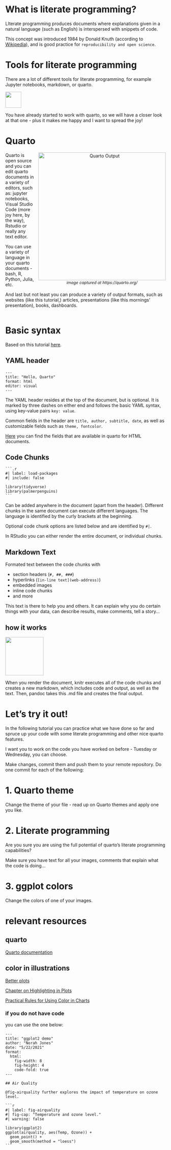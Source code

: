 
# What is literate programming?

LIterate programming produces documents where explanations given in a natural language (such as English) is interspersed with snippets of code.

This concept was introduced 1984 by Donald Knuth (according to [Wikipedia](https://en.wikipedia.org/wiki/Literate_programming)), and is good practice for `reproducibility and open science`.

# Tools for literate programming

There are a lot of different tools for literate programming, for example Jupyter notebooks, markdown, or quarto. 

![](quarto.png){fig-align="center" height="50"}

You have already started to work with quarto, so we will have a closer look at that one - plus it makes me happy and I want to spread the joy!

# Quarto

<figure style="float: right; margin: 0 0 1em 1em; text-align: center;">
  <img src="quarto_output.png" alt="Quarto Output" style="height: 400px;">
  <figcaption style="font-style: italic; font-size: 0.9em;">image captured at https://quarto.org/</figcaption>
</figure>

Quarto is open source and you can edit quarto documents in a variety of editors, such as: jupyter notebooks, Visual Studio Code (more joy here, by the way), Rstudio or really any text editor.  

You can use a variety of language in your quarto documents - bash, R, Python, Julia, etc. 

And last but not least you can produce a variety of output formats, such as websites (like this tutorial,) articles, presentations (like this mornings' presentation), books, dashboards. 

<div style="clear: both;"></div>

# Basic syntax

Based on this tutorial [here](https://quarto.org/docs/get-started/hello/rstudio.html).

## YAML header

```verbatim
---
title: "Hello, Quarto"
format: html
editor: visual
---
```

The YAML header resides at the top of the document, but is optional. It is marked by three dashes on either end and follows the basic YAML syntax, using key-value pairs `key: value`. 

Common fields in the header are `title, author, subtitle, date`, as well as customizable fields such as `theme, fontcolor`. 

[Here](https://quarto.org/docs/reference/formats/html.html) you can find the fields that are available in quarto for HTML documents. 

## Code Chunks

````verbatim
```.r
#| label: load-packages
#| include: false

library(tidyverse)
library(palmerpenguins)
```
````

Can be added anywhere in the document (apart from the header). Different chunks in the same document can execute different languages. The language is identified by the curly brackets at the beginning. 

Optional code chunk options are listed below and are identified by `#|`.

In RStudio you can either render the entire document, or individual chunks. 

## Markdown Text

Formated text between the code chunks with 

- section headers (`#, ##, ###`)
- hyperlinks (`[in-line text](web-address)`)
- embedded images
- inline code chunks
- and more

This text is there to help you and others. It can explain why you do certain things with your data, can describe results, make comments, tell a story...

## how it works

![](rstudio-qmd-how-it-works.png){fig-align="center" height="120"}

When you render the document, knitr executes all of the code chunks and creates a new markdown, which includes code and output, as well as the text. Then, pandoc takes this .md file and creates the final output. 

# Let's try it out!

In the following tutorial you can practice what we have done so far and spruce up your code with some literate programming and other nice quarto features. 

I want you to work on the code you have worked on before - Tuesday or Wednesday, you can choose. 

Make changes, commit them and push them to your remote repository. Do one commit for each of the following:

# 1. Quarto theme

Change the theme of your file - read up on Quarto themes and apply one you like.

# 2. Literate programming

Are you sure you are using the full potential of quarto's literate programming capabilities?

Make sure you have text for all your images, comments that explain what the code is doing...

# 3. ggplot colors

Change the colors of one of your images. 


# relevant resources

## quarto

[Quarto documentation](https://quarto.org/)

## color in illustrations

[Better plots](https://better-plots.netlify.app/)

[Chapter on Highlighting in Plots](https://better-plots.netlify.app/04-highlighting.html)

[Practical Rules for Using Color in Charts](http://www.perceptualedge.com/articles/visual_business_intelligence/rules_for_using_color.pdf)





### if you do not have code

you can use the one below:
````verbatim
---
title: "ggplot2 demo"
author: "Norah Jones"
date: "5/22/2021"
format: 
  html:
    fig-width: 8
    fig-height: 4
    code-fold: true
---

## Air Quality

@fig-airquality further explores the impact of temperature on ozone level.

```r
#| label: fig-airquality
#| fig-cap: "Temperature and ozone level."
#| warning: false

library(ggplot2)
ggplot(airquality, aes(Temp, Ozone)) + 
  geom_point() + 
  geom_smooth(method = "loess")
```


````